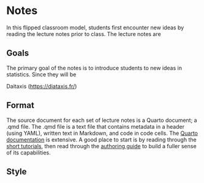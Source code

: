 # Notes

In this flipped classroom model, students first encounter new ideas by reading the lecture notes prior to class. The lecture notes are 

## Goals

The primary goal of the notes is to introduce students to new ideas in statistics. Since they will be 

Daitaxis (<https://diataxis.fr/>)

## Format

The source document for each set of lecture notes is a Quarto document; a .qmd file. The .qmd file is a text file that contains metadata in a header (using YAML), written text in Markdown, and code in code cells. The [Quarto documentation](https://quarto.org/) is extensive. A good place to start is by reading through the [short tutorials](https://quarto.org/docs/get-started/hello/rstudio.html), then read through the [authoring guide](https://quarto.org/docs/guide/) to build a fuller sense of its capabilities.

## Style

